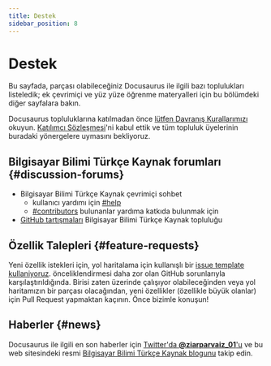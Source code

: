 ```yaml
---
title: Destek
sidebar_position: 8
---
```


# Destek

Bu sayfada, parçası olabileceğiniz Docusaurus ile ilgili bazı toplulukları listeledik; ek çevrimiçi ve yüz yüze öğrenme materyalleri için bu bölümdeki diğer sayfalara bakın.

Docusaurus topluluklarına katılmadan önce [lütfen Davranış Kurallarımızı](./Code-Of-Conduct) okuyun. [Katılımcı Sözleşmesi](https://www.contributor-covenant.org)'ni kabul ettik ve tüm topluluk üyelerinin buradaki yönergelere uymasını bekliyoruz.

## Bilgisayar Bilimi Türkçe Kaynak forumları {#discussion-forums}

- Bilgisayar Bilimi Türkçe Kaynak çevrimiçi sohbet
  - kullanıcı yardımı için [#help](https://discord.gg/hHZKfmpMWA)
  - [#contributors](https://discord.gg/ABE58wnuK2) bulunanlar yardıma katkıda bulunmak için
- [GitHub tartışmaları](https://github.com/Fire-Oceann/BB-TR-Kaynak/discussions) Bilgisayar Bilimi Türkçe Kaynak topluluğu

## Özellik Talepleri {#feature-requests}

Yeni özellik istekleri için, yol haritalama için kullanışlı bir [issue template kullaniyoruz](https://github.com/Fire-Oceann/BB-TR-Kaynak/issues/new?assignees=&labels=%F0%9F%9A%80+feature&template=feature_request.yml&title=%5BFeature+Request%5D+%C3%96ZELL%C4%B0K_BA%C5%9ELI%C4%9EINIZI_BURADAN_DE%C4%9E%C4%B0%C5%9ET%C4%B0R%C4%B0N). önceliklendirmesi daha zor olan GitHub sorunlarıyla karşılaştırıldığında. Birisi zaten üzerinde çalışıyor olabileceğinden veya yol haritamızın bir parçası olacağından, yeni özellikler (özellikle büyük olanlar) için Pull Request yapmaktan kaçının. Önce bizimle konuşun!

## Haberler {#news}

Docusaurus ile ilgili en son haberler için [Twitter'da **@ziarparvaiz_01**'u](https://twitter.com/ziarparvaiz_01) ve bu web sitesindeki resmi [Bilgisayar Bilimi Türkçe Kaynak blogunu](../blog) takip edin.

